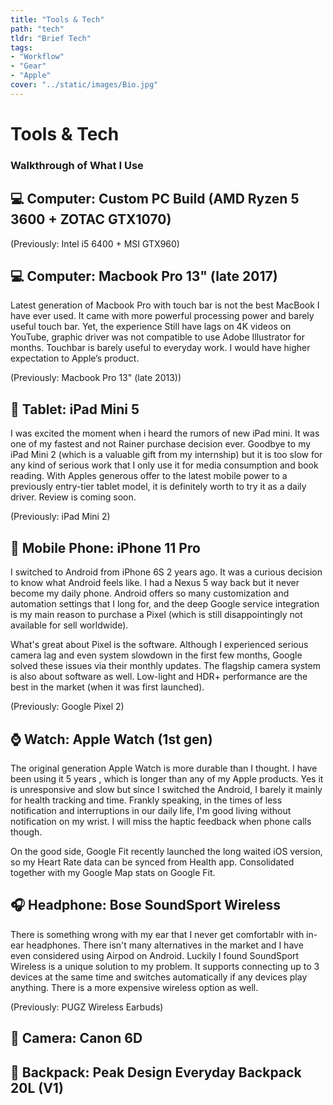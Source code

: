 ```yaml
---
title: "Tools & Tech"
path: "tech"
tldr: "Brief Tech"
tags: 
- "Workflow"
- "Gear"
- "Apple"
cover: "../static/images/Bio.jpg"
---
```


# Tools & Tech

### Walkthrough of What I Use

## 💻 Computer: Custom PC Build (AMD Ryzen 5 3600 + ZOTAC GTX1070)

(Previously: Intel i5 6400 + MSI GTX960)

## 💻 Computer: Macbook Pro 13" (late 2017)

Latest generation of Macbook Pro with touch bar is not the best MacBook I have ever used. It came with more powerful processing power and barely useful touch bar. Yet, the experience  Still have lags on 4K videos on YouTube, graphic driver was not compatible to use Adobe Illustrator for months. Touchbar is barely useful to everyday work. I would have higher expectation to Apple’s product.

(Previously: Macbook Pro 13" (late 2013))

## 📱 Tablet: iPad Mini 5

I was excited the moment when i heard the rumors of new iPad mini. It was one of my fastest and not Rainer purchase decision ever. Goodbye to my iPad Mini 2 (which is a valuable gift from my internship) but it is too slow for any kind of serious work that I only use it for media consumption and book reading. With Apples generous offer to the latest mobile power to a previously entry-tier tablet model, it is definitely worth to try it as a daily driver. Review is coming soon. 

(Previously: iPad Mini 2)

## 📱 Mobile Phone: iPhone 11 Pro

I switched to Android from iPhone 6S 2 years ago. It was a curious decision to know what Android feels like. I had a Nexus 5 way back but it never become my daily phone. Android offers so many customization and automation settings that I long for, and the deep Google service integration is my main reason to purchase a Pixel (which is still disappointingly not available for sell worldwide).

What's great about Pixel is the software. Although I experienced serious camera lag and even system slowdown in the first few months, Google solved these issues via their monthly updates. The flagship camera system is also about software as well. Low-light and HDR+ performance are the best in the market (when it was first launched). 

(Previously: Google Pixel 2)

## ⌚ Watch: Apple Watch (1st gen)

The original generation Apple Watch is more durable than I thought. I have been using it  5 years , which is longer than any of my Apple products. Yes it is unresponsive and slow but since I switched the Android, I barely it mainly for health tracking and time. Frankly speaking, in the times of less notification and interruptions in our daily life, I'm good living without notification on my wrist. I will miss the haptic feedback when phone calls though. 

On the good side, Google Fit recently launched the long waited iOS version, so my Heart Rate data can be synced from Health app. Consolidated together with my Google Map stats on Google Fit. 

## 🎧 Headphone: Bose SoundSport Wireless

There is something wrong with my ear that I never get comfortablr with in-ear headphones. There isn't many alternatives in the market and I have even considered using Airpod on Android. Luckily I found SoundSport Wireless is a unique solution to my problem. It supports connecting up to 3 devices at the same time and switches automatically if any devices play anything. There is a more expensive wireless option as well. 

(Previously: PUGZ Wireless Earbuds)

## 📸 Camera: Canon 6D

## 🎒 Backpack: Peak Design Everyday Backpack 20L (V1)